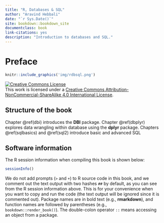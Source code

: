 ```yaml
--- 
title: "R, Databases & SQL"
author: "Aravind Hebbali"
date: "`r Sys.Date()`"
site: bookdown::bookdown_site
documentclass: book
link-citations: yes
description: "Introduction to databases and SQL."
---
```


# Preface {-}

```r
knitr::include_graphics('img/rdbsql.png')
```

<a rel="license" href="http://creativecommons.org/licenses/by-nc-sa/4.0/"><img alt="Creative Commons License" style="border-width:0" src="https://i.creativecommons.org/l/by-nc-sa/4.0/88x31.png" /></a><br />This work is licensed under a <a rel="license" href="http://creativecommons.org/licenses/by-nc-sa/4.0/">Creative Commons Attribution-NonCommercial-ShareAlike 4.0 International License</a>.

## Structure of the book {-}

Chapter \@ref(dbi) introduces the **DBI** package. Chapter \@ref(dbplyr) explores
data wrangling within database using the **dplyr** package. Chapters \@ref(sqlbasics)
and \@ref(sql2) introduce basic and advanced SQL

## Software information {-}

The R session information when compiling this book is shown below:

```r
sessionInfo()
```

We do not add prompts (`>` and `+`) to R source code in this book, and we comment out the text output with two hashes `##` by default, as you can see from the R session information above. This is for your convenience when you want to copy and run the code (the text output will be ignored since it is commented out). Package names are in bold text (e.g., **rmarkdown**), and function names are followed by parentheses (e.g., `bookdown::render_book()`). The double-colon operator `::` means accessing an object from a package. 